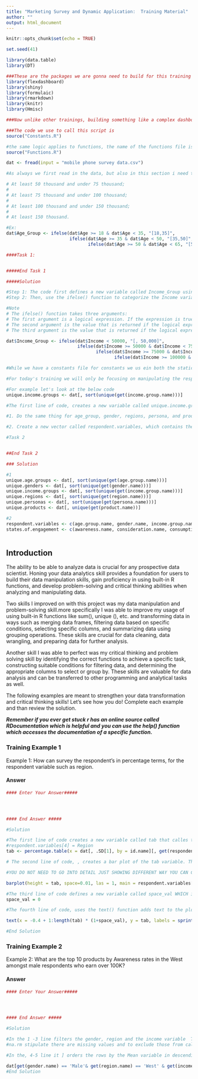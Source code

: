 ---
title: "Marketing Survey and Dynamic Application:  Training Material"
author: ""
output: html_document
---

```{r setup, include=FALSE}
knitr::opts_chunk$set(echo = TRUE)
```

```{r seed}
set.seed(41)
```

```{r libraries}
library(data.table)
library(DT)

###These are the packages we are gonna need to build for this training
library(flexdashboard)
library(shiny)
library(formulaic)
library(rmarkdown)
library(knitr)
library(Hmisc)
```

```{r constants}
###Now unlike other trainings, building something like a complex dashboard we are gonna separate our constants into a separate file (r script), which will be included in this material packet

###The code we use to call this script is 
source("Constants.R")


```

```{r functions}
#the same logic applies to functions, the name of the functions file is functions.R. Call it below:
source("Functions.R")
```

```{r load_data}
dat <- fread(input = "mobile phone survey data.csv")

#As always we first read in the data, but also in this section i need to add categorical bins for the age and gender column. Age is already completed for you, try to do income using the following group definitions: Under 50 thousand;

# At least 50 thousand and under 75 thousand;
# 
# At least 75 thousand and under 100 thousand;
# 
# At least 100 thousand and under 150 thousand;
# 
# At least 150 thousand.

#Ex:
dat$Age_Group <- ifelse(dat$Age >= 18 & dat$Age < 35, "[18,35]",
                        ifelse(dat$Age >= 35 & dat$Age < 50, "[35,50]",
                               ifelse(dat$Age >= 50 & dat$Age < 65, "[50,65]", "[65,]")))

####Task 1:


#####End Task 1

#####Solution

#Step 1: The code first defines a new variable called Income_Group using the $ operator (dat$..) .
#Step 2: Then, use the ifelse() function to categorize the Income variable into four groups:

#Note
# The ifelse() function takes three arguments:
# The first argument is a logical expression. If the expression is true, the first value is returned. Otherwise, the second value is returned.
# The second argument is the value that is returned if the logical expression is true.
# The third argument is the value that is returned if the logical expression is false.

dat$Income_Group <- ifelse(dat$Income < 50000, "[, 50,000]",
                           ifelse(dat$Income >= 50000 & dat$Income < 75000, "[50,000 , 75,000]",
                                  ifelse(dat$Income >= 75000 & dat$Income < 100000, "[75,000 , 100,000]", 
                                         ifelse(dat$Income >= 100000 & dat$Income < 150000, "[100,000 , 150,000]", "[150,000 ,]"))))

```

```{r define_variables, eval = FALSE}
#While we have a constants file for constants we us ein both the static and dashboard file, these variables are specific to this report (i.e. The Static Report)

#For today's training we will only be focusing on manipulating the respondent variables and state of engagement's variable

#For example let's look at the below code
unique.income.groups <- dat[, sort(unique(get(income.group.name)))]

#The first line of code, creates a new variable called unique.income.groups. This variable contains a list of all the unique income groups in the data frame dat. The sort() function sorts the list in alphabetical order.

#1. Do the same thing for age_group, gender, regions, persona, and product 

#2. Create a new vector called respondent.variables, which contains the names of all the variables that will be used to define the respondent's profile (age_group, gender, regions, persona, and product ) and a vector states.of.engagement which consists of 5 variables from the Constants.R file

#Task 2


##End Task 2

### Solution

#1
unique.age.groups <- dat[, sort(unique(get(age.group.name)))]
unique.genders <- dat[, sort(unique(get(gender.name)))]
unique.income.groups <- dat[, sort(unique(get(income.group.name)))]
unique.regions <- dat[, sort(unique(get(region.name)))]
unique.personas <- dat[, sort(unique(get(persona.name)))]
unique.products <- dat[, unique(get(product.name))]

#2
respondent.variables <- c(age.group.name, gender.name, income.group.name, region.name, persona.name)
states.of.engagement <- c(awareness.name, consideration.name, consumption.name, satisfaction.name, advocacy.name)

```


```{r clean_data}

```



## Introduction

The ability to be able to analyze data is crucial for any prospective data scientist. Honing your data analytics skill provides a foundation for users to build their data manipulation skills, gain proficiency in using built-in R functions, and develop problem-solving and critical thinking abilities when analyzing and manipulating data. 

Two skills I improved on with this project was my data manipulation and problem-solving skill.more specifically I was able to improve my usage of using built-in R functions like sum(), unique (), etc. and transforming data in ways such as merging data frames, filtering data based on specific conditions, selecting specific columns, and summarizing data using grouping operations. These skills are crucial for data cleaning, data wrangling, and preparing data for further analysis.

Another skill I was able to perfect was my critical thinking and problem solving skill by identifying the correct functions to achieve a specific task, constructing suitable conditions for filtering data, and determining the appropriate columns to select or group by. These skills are valuable for data analysis and can be transferred to other programming and analytical tasks as well.

The following examples are meant to strengthen your data transformation and critical thinking skills! Let's see how you do! Complete each example and than review the solution. 

***Remember if you ever get stuck r has an online source called RDocumentation which is helpful and you can use the help() function which accesses the documentation of a specific function.*** 

### Training Example 1

Example 1: How can survey the respondent's in percentage terms, for the respondent variable such as region.

#### Answer

```{r part1_q2}
#### Enter Your Answer#####




#### End Answer #####

#Solution

#The first line of code creates a new variable called tab that calles the percentage.table() function which calculates the percentage of respondents in each category of the respondent.variables[1] variable.
#respondent.variables[4] = Region
tab <- percentage.table(x = dat[, .SD[1], by = id.name][, get(respondent.variables[4])])

# The second line of code, , creates a bar plot of the tab variable. The barplot() function plots the percentage of respondents in each category of the respondent.variables[1] variable as a bar. The space=0.01 argument specifies that there should be a small amount of space between the bars. The las = 1 argument specifies that the x-axis labels should be rotated 90 degrees. The main argument specifies the title of the bar plot. The ylab argument specifies the label for the y-axis. The xlab argument specifies the label for the x-axis. The ylim argument specifies the minimum and maximum values of the y-axis. The col = "dodgerblue" argument specifies that the bars should be blue.

#YOU DO NOT NEED TO GO INTO DETAIL JUST SHOWING DIFFERENT WAY YOU CAN CUSTOMIZE YOUR GRAPH! GET CREATIVE :)

barplot(height = tab, space=0.01, las = 1, main = respondent.variables[4], ylab = "Percentage", xlab = respondent.variables[4], ylim = c(0, 1.2*max(tab, na.rm = TRUE)), col = "dodgerblue")

#The third line of code defines a new variable called space_val WHICH is used to specify the amount of space between the labels on the x-axis.
space_val = 0

#The fourth line of code, uses the text() function adds text to the plot. The x argument specifies the x-coordinates of the labels. The y argument specifies the y-coordinates of the labels. The labels argument specifies the text that should be displayed. The pos = 3 argument specifies that the labels should be placed below the bars.

text(x = -0.4 + 1:length(tab) * (1+space_val), y = tab, labels = sprintf("%.1f%%", tab), pos = 3)

#End Solution
```
### Training Example 2

Example 2: What are the top 10 products by Awareness rates in the West amongst male respondents who earn over 100K?

#### Answer

```{r part1_q2}
#### Enter Your Answer#####




#### End Answer #####

#Solution

#In the 1 -3 line filters the gender, region and the income variable  Then, it calculates the mean of Awareness (states.of.engagement[5])
#na.rm stipulate there are missing values and to exclude those from calculation

#In the, 4-5 line it ] orders the rows by the Mean variable in descending order, selects the first 5 rows and rounds the numeric values in the Mean variable to 2 decimal places using the round.numeric function.

dat[get(gender.name) == 'Male'& get(region.name) == 'West' & get(income.name) >= 100000, .(Mean = 100 * mean(get(states.of.engagement[5]), na.rm = TRUE)), by = get(product.name)][order(-Mean)][1:5][,lapply(X= .SD, FUN = "round.numerics", digits = 2)]
#End Solution
```